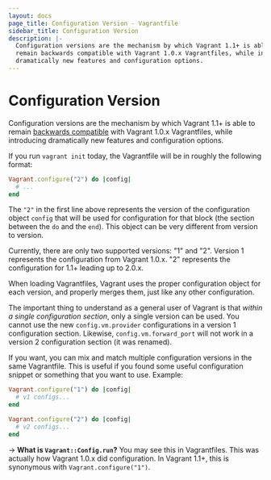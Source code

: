 ```yaml
---
layout: docs
page_title: Configuration Version - Vagrantfile
sidebar_title: Configuration Version
description: |-
  Configuration versions are the mechanism by which Vagrant 1.1+ is able to
  remain backwards compatible with Vagrant 1.0.x Vagrantfiles, while introducing
  dramatically new features and configuration options.
---
```


# Configuration Version

Configuration versions are the mechanism by which Vagrant 1.1+ is able
to remain [backwards compatible](/docs/installation/backwards-compatibility)
with Vagrant 1.0.x Vagrantfiles, while introducing dramatically new features
and configuration options.

If you run `vagrant init` today, the Vagrantfile will be in roughly the
following format:

```ruby
Vagrant.configure("2") do |config|
  # ...
end
```

The `"2"` in the first line above represents the version of the configuration
object `config` that will be used for configuration for that block (the
section between the `do` and the `end`). This object can be very
different from version to version.

Currently, there are only two supported versions: "1" and "2". Version 1
represents the configuration from Vagrant 1.0.x. "2" represents the configuration
for 1.1+ leading up to 2.0.x.

When loading Vagrantfiles, Vagrant uses the proper configuration object
for each version, and properly merges them, just like any other configuration.

The important thing to understand as a general user of Vagrant is that
_within a single configuration section_, only a single version can be used.
You cannot use the new `config.vm.provider` configurations in a version 1
configuration section. Likewise, `config.vm.forward_port` will not work
in a version 2 configuration section (it was renamed).

If you want, you can mix and match multiple configuration versions in the
same Vagrantfile. This is useful if you found some useful configuration
snippet or something that you want to use. Example:

```ruby
Vagrant.configure("1") do |config|
  # v1 configs...
end

Vagrant.configure("2") do |config|
  # v2 configs...
end
```

-> **What is `Vagrant::Config.run`?** You may see this in Vagrantfiles. This was actually how Vagrant 1.0.x
did configuration. In Vagrant 1.1+, this is synonymous with `Vagrant.configure("1")`.
